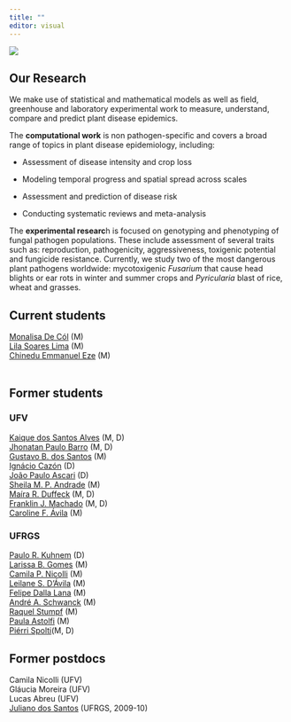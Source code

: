 ```yaml
---
title: ""
editor: visual
---
```


![](figs/lab1.jpg)

## Our Research

We make use of statistical and mathematical models as well as field, greenhouse and laboratory experimental work to measure, understand, compare and predict plant disease epidemics.

The **computational work** is non pathogen-specific and covers a broad range of topics in plant disease epidemiology, including:

-   Assessment of disease intensity and crop loss

-   Modeling temporal progress and spatial spread across scales

-   Assessment and prediction of disease risk

-   Conducting systematic reviews and meta-analysis

The **experimental researc**h is focused on genotyping and phenotyping of fungal pathogen populations. These include assessment of several traits such as: reproduction, pathogenicity, aggressiveness, toxigenic potential and fungicide resistance. Currently, we study two of the most dangerous plant pathogens worldwide: mycotoxigenic *Fusarium* that cause head blights or ear rots in winter and summer crops and *Pyricularia* blast of rice, wheat and grasses.

## Current students

[Monalisa De Cól](https://twitter.com/monalisacdc) (M)\
[Lila Soares Lima](https://twitter.com/LilaSoaresLima) (M)\
[Chinedu Emmanuel Eze](https://www.linkedin.com/in/chinedu-eze-a8298463/?originalSubdomain=pa) (M)\
\

## Former students

### UFV

[Kaique dos Santos Alves](https://twitter.com/AlvesKS_) (M, D)\
[Jhonatan Paulo Barro](https://twitter.com/jhonatan_barro) (M, D)\
[Gustavo B. dos Santos](https://www.linkedin.com/in/gustavo-bilibio-dos-santos-a85206140/?originalSubdomain=br) (M)\
[Ignácio Cazón](https://twitter.com/li_cazon) (D)\
[João Paulo Ascari](https://twitter.com/Joao_P_Ascari) (D)\
[Sheila M. P. Andrade](https://twitter.com/sheilaandrade46) (M)\
[Maíra R. Duffeck](https://twitter.com/MahDuffeck) (M, D)\
[Franklin J. Machado](http://www.dfp.ufv.br/departamento/docentes/franklin-jackson-machado/) (M, D)\
[Caroline F. Ávila](https://www.linkedin.com/in/caroline-fernanda-de-avila/?originalSubdomain=br) (M)\

### UFRGS

[Paulo R. Kuhnem](https://www.linkedin.com/in/paulo-roberto-kuhnem-junior-81871b7a/?originalSubdomain=br) (D)\
[Larissa B. Gomes](https://www.linkedin.com/in/larissa-bitencourt-gomes-9a9138151/?originalSubdomain=br) (M)\
[Camila P. Nicolli](https://scholar.google.com/citations?hl=en&user=oRAnEDgAAAAJ&view_op=list_works&sortby=pubdate) (M)\
[Leilane S. D'Ávila](https://scholar.google.com.br/citations?hl=pt-BR&user=SX5_arwAAAAJ&view_op=list_works&sortby=pubdate) (M)\
[Felipe Dalla Lana](https://twitter.com/felipedallalana?lang=en) (M)\
[André A. Schwanck](https://scholar.google.com/citations?hl=pt-BR&user=nNkzz1YAAAAJ&view_op=list_works&sortby=pubdate) (M)\
[Raquel Stumpf](https://www.linkedin.com/in/raquel-stumpf-057a098b/?originalSubdomain=br) (M)\
[Paula Astolfi](https://www.linkedin.com/in/paula-astolfi-a0540330/?originalSubdomain=br) (M)\
[Piérri Spolti](https://twitter.com/SpoltiPierri?ref_src=twsrc%5Egoogle%7Ctwcamp%5Eserp%7Ctwgr%5Eauthor)(M, D)

## Former postdocs

Camila Nicolli (UFV)\
Gláucia Moreira (UFV)\
Lucas Abreu (UFV)\
[Juliano dos Santos](http://lattes.cnpq.br/7345271227384030) (UFRGS, 2009-10)
